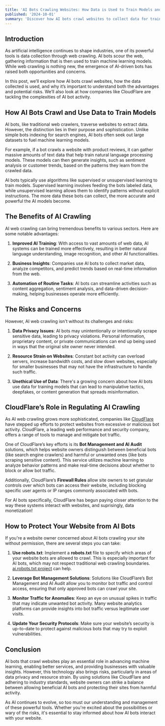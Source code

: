 ```yaml
---
title: 'AI Bots Crawling Websites: How Data is Used to Train Models and What It Means for the Web'
published: '2024-10-01'
summary: 'Discover how AI bots crawl websites to collect data for training machine learning models, the benefits and risks involved, and how CloudFlare is helping to regulate AI bot activity. Learn how to protect your site from unwanted bot traffic'
---
```


## Introduction

As artificial intelligence continues to shape industries, one of its powerful tools is data collection through web crawling. AI bots scour the web, gathering information that is then used to train machine learning models. While web crawling is nothing new, the emergence of AI-driven bots has raised both opportunities and concerns.

In this post, we’ll explore how AI bots crawl websites, how the data collected is used, and why it’s important to understand both the advantages and potential risks. We’ll also look at how companies like CloudFlare are tackling the complexities of AI bot activity.

## How AI Bots Crawl and Use Data to Train Models

AI bots, like traditional web crawlers, traverse websites to extract data. However, the distinction lies in their purpose and sophistication. Unlike simple bots indexing for search engines, AI bots often seek out large datasets to fuel machine learning models.

For example, if a bot crawls a website with product reviews, it can gather massive amounts of text data that help train natural language processing models. These models can then generate insights, such as sentiment analysis or customer trends, based on the patterns they learn from the crawled data.

AI bots typically use algorithms like supervised or unsupervised learning to train models. Supervised learning involves feeding the bots labeled data, while unsupervised learning allows them to identify patterns without explicit instructions. The more data these bots can collect, the more accurate and powerful the AI models become.

## **The Benefits of AI Crawling**
AI web crawling can bring tremendous benefits to various sectors. Here are some notable advantages:

1. **Improved AI Training**: With access to vast amounts of web data, AI systems can be trained more effectively, resulting in better natural language understanding, image recognition, and other AI functionalities.
   
2. **Business Insights**: Companies use AI bots to collect market data, analyze competitors, and predict trends based on real-time information from the web.
   
3. **Automation of Routine Tasks**: AI bots can streamline activities such as content aggregation, sentiment analysis, and data-driven decision-making, helping businesses operate more efficiently.

## **The Risks and Concerns**
However, AI web crawling isn't without its challenges and risks:

1. **Data Privacy Issues**: AI bots may unintentionally or intentionally scrape sensitive data, leading to privacy violations. Personal information, proprietary content, or private communications can end up being used in ways that the original site owner never intended.

2. **Resource Strain on Websites**: Constant bot activity can overload servers, increase bandwidth costs, and slow down websites, especially for smaller businesses that may not have the infrastructure to handle such traffic.

3. **Unethical Use of Data**: There's a growing concern about how AI bots use data for training models that can lead to manipulative tactics, deepfakes, or content generation that spreads misinformation.

## CloudFlare’s Role in Regulating AI Crawling

As AI web crawling grows more sophisticated, companies like [CloudFlare](https://www.cloudflare.com) have stepped up efforts to protect websites from excessive or malicious bot activity. CloudFlare, a leading web performance and security company, offers a range of tools to manage and mitigate bot traffic.

One of CloudFlare’s key efforts is its **Bot Management and AI Audit** solutions, which helps website owners distinguish between beneficial bots (like search engine crawlers) and harmful or unwanted ones (like bots scraping sensitive content). This service utilizes machine learning to analyze behavior patterns and make real-time decisions about whether to block or allow bot traffic.

Additionally, CloudFlare’s **Firewall Rules** allow site owners to set granular controls over which bots can access their website, including blocking specific user agents or IP ranges commonly associated with bots.

For AI bots specifically, CloudFlare has begun paying closer attention to the way these systems interact with websites, and suprisingly, data monetization!

## How to Protect Your Website from AI Bots

If you're a website owner concerned about AI bots crawling your site without permission, there are several steps you can take:

1. **Use robots.txt**: Implement a **robots.txt** file to specify which areas of your website bots are allowed to crawl. This is especially important for AI bots, which may not respect traditional web crawling boundaries. [ai.robots.txt project](https://github.com/ai-robots-txt/ai.robots.txt) can help.
   
2. **Leverage Bot Management Solutions**: Solutions like CloudFlare’s Bot Management and AI Audit allow you to monitor bot traffic and control access, ensuring that only approved bots can crawl your site.

3. **Monitor Traffic for Anomalies**: Keep an eye on unusual spikes in traffic that may indicate unwanted bot activity. Many website analytics platforms can provide insights into bot traffic versus legitimate user visits.

4. **Update Your Security Protocols**: Make sure your website’s security is up-to-date to protect against malicious bots that may try to exploit vulnerabilities.

## Conclusion

AI bots that crawl websites play an essential role in advancing machine learning, enabling better services, and providing businesses with valuable insights. However, this technology also brings risks, particularly in areas of data privacy and resource strain. By using solutions like CloudFlare and adhering to industry standards, website owners can strike a balance between allowing beneficial AI bots and protecting their sites from harmful activity.

As AI continues to evolve, so too must our understanding and management of these powerful tools. Whether you're excited about the possibilities or wary of the risks, it's essential to stay informed about how AI bots interact with your website.

